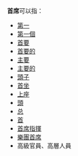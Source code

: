 '''首席'''可以指：
* [[第一|第一]]
* [[第一個|第一個]]
* [[首要|首要]]
* [[首要的|首要的]]
* [[主要|主要]]
* [[主要的|主要的]]
* [[頭子|頭子]]
* [[首坐|首坐]]
* [[上座|上座]]
* [[頭|頭]]
* [[总|总]]
* [[首|首]]
* [[首席指揮|首席指揮]]
* [[樂團首席|樂團首席]]
* 高級官員、高層人員

{{消歧義|S|Cat=二字消歧義}}